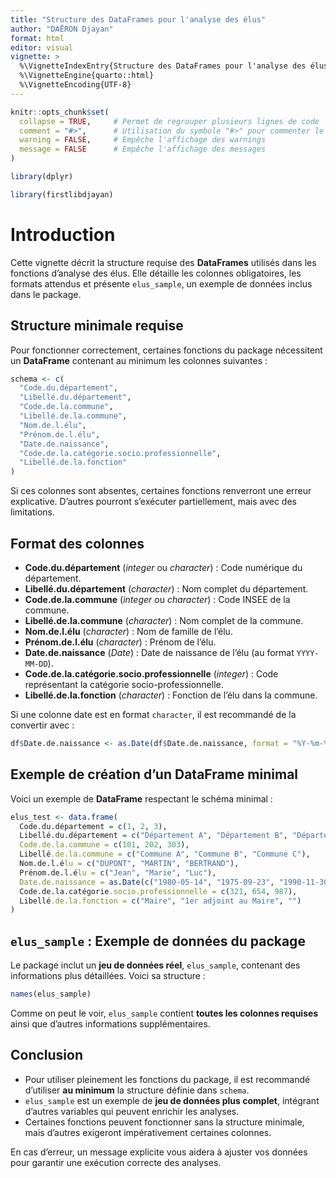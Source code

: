 ```yaml
---
title: "Structure des DataFrames pour l'analyse des élus"
author: "DAËRON Djayan"
format: html
editor: visual
vignette: >
  %\VignetteIndexEntry{Structure des DataFrames pour l'analyse des élus}
  %\VignetteEngine{quarto::html}
  %\VignetteEncoding{UTF-8}
---
```


```r
knitr::opts_chunk$set(
  collapse = TRUE,     # Permet de regrouper plusieurs lignes de code
  comment = "#>",      # Utilisation du symbole "#>" pour commenter le code dans les chunks
  warning = FALSE,     # Empêche l'affichage des warnings
  message = FALSE      # Empêche l'affichage des messages
)
```

```r
library(dplyr)
```

```r
library(firstlibdjayan)
```

# Introduction

Cette vignette décrit la structure requise des **DataFrames** utilisés dans les fonctions d'analyse des élus. Elle détaille les colonnes obligatoires, les formats attendus et présente `elus_sample`, un exemple de données inclus dans le package.

## Structure minimale requise

Pour fonctionner correctement, certaines fonctions du package nécessitent un **DataFrame** contenant au minimum les colonnes suivantes :

```r
schema <- c(
  "Code.du.département",
  "Libellé.du.département",
  "Code.de.la.commune",
  "Libellé.de.la.commune",
  "Nom.de.l.élu",
  "Prénom.de.l.élu",
  "Date.de.naissance",
  "Code.de.la.catégorie.socio.professionnelle",
  "Libellé.de.la.fonction"
)
```

Si ces colonnes sont absentes, certaines fonctions renverront une erreur explicative. D'autres pourront s'exécuter partiellement, mais avec des limitations.

## Format des colonnes

- **Code.du.département** (*integer* ou *character*) : Code numérique du département.
- **Libellé.du.département** (*character*) : Nom complet du département.
- **Code.de.la.commune** (*integer* ou *character*) : Code INSEE de la commune.
- **Libellé.de.la.commune** (*character*) : Nom complet de la commune.
- **Nom.de.l.élu** (*character*) : Nom de famille de l'élu.
- **Prénom.de.l.élu** (*character*) : Prénom de l'élu.
- **Date.de.naissance** (*Date*) : Date de naissance de l'élu (au format `YYYY-MM-DD`).
- **Code.de.la.catégorie.socio.professionnelle** (*integer*) : Code représentant la catégorie socio-professionnelle.
- **Libellé.de.la.fonction** (*character*) : Fonction de l'élu dans la commune.

Si une colonne date est en format `character`, il est recommandé de la convertir avec :

```r
df$Date.de.naissance <- as.Date(df$Date.de.naissance, format = "%Y-%m-%d")
```

## Exemple de création d'un DataFrame minimal

Voici un exemple de **DataFrame** respectant le schéma minimal :

```r
elus_test <- data.frame(
  Code.du.département = c(1, 2, 3),
  Libellé.du.département = c("Département A", "Département B", "Département C"),
  Code.de.la.commune = c(101, 202, 303),
  Libellé.de.la.commune = c("Commune A", "Commune B", "Commune C"),
  Nom.de.l.élu = c("DUPONT", "MARTIN", "BERTRAND"),
  Prénom.de.l.élu = c("Jean", "Marie", "Luc"),
  Date.de.naissance = as.Date(c("1980-05-14", "1975-09-23", "1990-11-30")),
  Code.de.la.catégorie.socio.professionnelle = c(321, 654, 987),
  Libellé.de.la.fonction = c("Maire", "1er adjoint au Maire", "")
)
```

## `elus_sample` : Exemple de données du package

Le package inclut un **jeu de données réel**, `elus_sample`, contenant des informations plus détaillées. Voici sa structure :

```r
names(elus_sample)
```

Comme on peut le voir, `elus_sample` contient **toutes les colonnes requises** ainsi que d'autres informations supplémentaires.

## Conclusion

- Pour utiliser pleinement les fonctions du package, il est recommandé d'utiliser **au minimum** la structure définie dans `schema`.
- `elus_sample` est un exemple de **jeu de données plus complet**, intégrant d'autres variables qui peuvent enrichir les analyses.
- Certaines fonctions peuvent fonctionner sans la structure minimale, mais d'autres exigeront impérativement certaines colonnes.

En cas d'erreur, un message explicite vous aidera à ajuster vos données pour garantir une exécution correcte des analyses.
